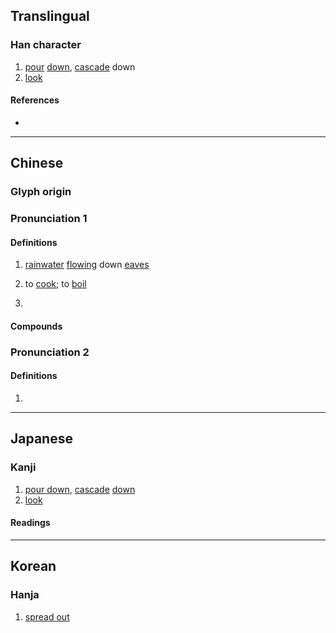 {{character info}}
==Translingual==

===Han character===
{{Han char|rn=85|rad=水|as=14|sn=17|four=34147|canj=ETOE|ids=⿰氵蒦}}

# [[pour]] [[down]], [[cascade]] down
# [[look]]

====References====
* {{Han ref|kx=0656.210|dkj=18517|dj=1067.050|hdz=31752.170|uh=6FE9|ud=28649|bh=C0E2|bd=49378}}

----

==Chinese==
{{zh-forms|s=濩|alt=擭}}

===Glyph origin===
{{Han etym}}

===Pronunciation 1===
{{zh-pron
|m=huò
|c=wok6
|mc=2
|oc=2
|ma=
|cat=
}}

====Definitions====
{{zh-hanzi}}

# {{zh-obsolete}} [[rainwater]] [[flow]]ing down [[eaves]]
# {{zh-obsolete}} to [[cook]]; to [[boil]]
# {{zh-used|濩落}}

====Compounds====
{{zh-der|柏濩|濩落}}

===Pronunciation 2===
{{zh-pron
|m=hù
|c=wu6
|mc=1
|oc=1
|ma=
|cat=
}}

====Definitions====
{{zh-hanzi}}

# {{zh-used|布濩|tr=bùhù}}

----

==Japanese==

===Kanji===
{{ja-kanji|grade=|rs=水14}}

# [[pour down]], [[cascade]] [[down]]
# [[look]]

====Readings====
{{ja-readings
|goon=がく<ぐわく, ご
|kanon=かく<くわく, こ
|kanyoon=わく
}}

----

==Korean==

===Hanja===
{{ko-hanja|hangeul=호|eumhun=}}

# [[spread out]]